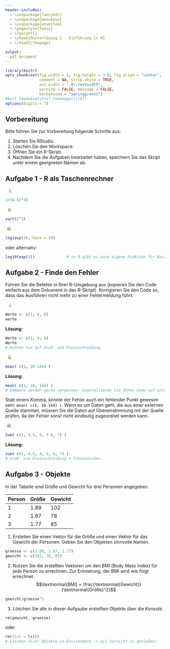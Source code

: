```yaml
---
header-includes:
  - \usepackage{fancyhdr}
  - \usepackage{menukeys}
  - \usepackage{enumitem}
  - \pagestyle{fancy}
  - \fancyhf{}
  - \chead{Musterlösung 1 - Einführung in R}
  - \rhead{\thepage}

output:
  pdf_document
---
```


```r
library(knitr)
opts_chunk$set(fig.width = 5, fig.height = 3.8, fig.align = "center", 
               comment = NA, strip.white = TRUE, 
               out.width = ".8\\textwidth",
               warning = FALSE, message = FALSE, 
               background = "springgreen3")
#knit_theme$set(knit_theme$get()[9])
options(digits = 7)
```

## Vorbereitung

Bitte führen Sie zur Vorbereitung folgende Schritte aus:

1.  Starten Sie RStudio.
2.  Löschen Sie den Workspace. 
<!-- 3. Setzen Sie das Arbeitsverzeichnis dort, wo Sie Ihre Daten abgelegt haben:   --> <!-- \menu{Session > Set Working Directory > Choose Directory}. -->
3.  Öffnen Sie ein R-Skript.
4.  Nachdem Sie die Aufgaben bearbeitet haben, speichern Sie das Skript unter einem geeigneten Namen ab.

## Aufgabe 1 - R als Taschenrechner

  (i)
```r
1+34-(2^4)
```
  
  (ii)
```r
sqrt(2^3)
```

  (iii)
```r
log(exp(3), base = 10)
```
oder alternativ:
```r
log10(exp(3))              # in R gibt es eine eigene Funktion für Basis 10
```

## Aufgabe 2 - Finde den Fehler

Führen Sie die Befehle in Ihrer R-Umgebung aus (kopieren Sie den Code einfach aus dem Dokument in das R-Skript). Korrigieren Sie den Code so, dass das Ausführen nicht mehr zu einer Fehlermeldung führt.

(i) 

```r
Werte <- c(1, 4, 8)
werte
```

**Lösung:**

```r
Werte <- c(1, 4, 8)
Werte                
# Achten Sie auf Groß- und Kleinschreibung
```

(ii) 

```r
mean( c(1, 10 144) )
```

**Lösung:**

```r
mean( c(1, 10, 144) ) 
# Kommata werden gerne vergessen; kontrollieren Sie Ihren Code auf solche Fehler
```

Statt einem Komma, könnte der Fehler auch ein fehlender Punkt gewesen sein: `mean( c(1, 10.144) )`. Wenn es um Daten geht, die aus einer externen Quelle stammen, müssen Sie die Daten auf Übereinstimmung mit der Quelle prüfen, da der Fehler sonst nicht eindeutig zugeordnet werden kann.

(iii) 

```r
Sum( c(1, 4.5, 4, 5 6, 7) )
```

**Lösung:**

```r
sum( c(1, 4.5, 4, 5, 6, 7) )  
# Groß- und Kleinschreibung + Trennzeichen
```

## Aufgabe 3 - Objekte

In der Tabelle sind Größe und Gewicht für drei Personen angegeben.

| Person | Größe | Gewicht |
|--------|-------|---------|
| 1      | 1.89  | 102     |
| 2      | 1.67  | 78      |
| 3      | 1.77  | 85      |

1.  Erstellen Sie einen Vektor für die Größe und einen Vektor für das Gewicht der Personen. Geben Sie den Objekten sinnvolle Namen.

```r
groesse <- c(1.89, 1.67, 1.77)
gewicht <- c(102, 78, 85)
```

2.  Nutzen Sie die erstellten Vektoren um den BMI (Body Mass Index) für jede Person zu errechnen. Zur Erinnerung, der BMI wird wie folgt errechnet: $$\textnormal{BMI} = \frac{\textnormal{Gewicht}}{\textnormal{Größe}^2}$$

```r
gewicht/groesse^2
```

3.  Löschen Sie alle in dieser Aufgaube erstellten Objekte über die Konsole.

```r
rm(gewicht, groesse)
```
oder
```r
rm(list = ls())   
# Löschen aller Objekte im Environment -> mit Vorsicht zu genießen!
```

